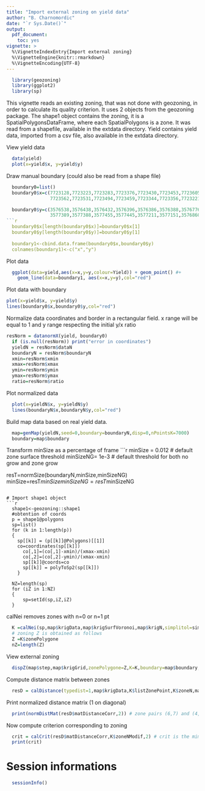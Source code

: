```yaml
---
title: "Import external zoning on yield data"
author: "B. Charnomordic"
date: "`r Sys.Date()`"
output:
  pdf_document:
    toc: yes
vignette: >
  %\VignetteIndexEntry{Import external zoning}
  %\VignetteEngine{knitr::rmarkdown}
  %\VignetteEncoding{UTF-8}
---
```


```r
  library(geozoning)
  library(ggplot2)
  library(sp)

```
This vignette reads an existing zoning, that was not done with geozoning, in order to calculate its quality criterion. It uses 2 objects from the geozoning package.
The shape1 object contains the zoning, it is a SpatialPolygonsDataFrame, where each SpatialPolygons is a zone. It was read from a shapefile, available in the extdata directory.
Yield contains yield data, imported from a csv file, also available in the extdata directory.

View yield data
```r
  data(yield)
  plot(x=yield$x, y=yield$y)
```
Draw manual boundary (could also be read from a shape file)
```r
  boundary0=list()
  boundary0$x=c(7723128,7723223,7723283,7723376,7723430,7723453,7723605,7723713,7723699,7723638,7723696,7723707,
                7723562,7723531,7723494,7723459,7723344,7723356,7723221,7723158,7723129)

  boundary0$y=c(3576538,3576438,3576432,3576396,3576386,3576388,3576776,3577000,3577054,3577104,3577175,3577202,
                3577389,3577388,3577455,3577445,3577211,3577151,3576860,3576697,3576547)
```r
  boundary0$x[length(boundary0$x)]=boundary0$x[1]
  boundary0$y[length(boundary0$y)]=boundary0$y[1]
  
  boundary1<-cbind.data.frame(boundary0$x,boundary0$y)
  colnames(boundary1)<-c("x","y")
```  
Plot data
```r
  ggplot(data=yield,aes(x=x,y=y,colour=Yield)) + geom_point() #+
    geom_line(data=boundary1, aes(x=x,y=y),col="red")
```
Plot data with boundary
```r
plot(x=yield$x, y=yield$y)
lines(boundary0$x,boundary0$y,col="red")
```


Normalize data coordinates and border in a rectangular field.
x range will be equal to 1 and y range respecting the initial y/x ratio
```r
resNorm = datanormX(yield, boundary0)
  if (is.null(resNorm)) print("error in coordinates")
  yieldN = resNorm$dataN 
  boundaryN = resNorm$boundaryN
  xmin=resNorm$xmin
  xmax=resNorm$xmax
  ymin=resNorm$ymin
  ymax=resNorm$ymax
  ratio=resNorm$ratio
```
Plot normalized data
```r
  plot(x=yieldN$x, y=yieldN$y)
  lines(boundaryN$x,boundaryN$y,col="red")
```
Build map data based on real yield data.
```r
  map=genMap(yieldN,seed=0,boundary=boundaryN,disp=0,nPointsK=7000)
  boundary=map$boundary
```
Transform minSize as a percentage of frame
 ```r
  minSize = 0.012 # default zone surface threshold 
  minSizeNG= 1e-3 # default threshold for both no grow and zone grow
  
  resT=normSize(boundaryN,minSize,minSizeNG)
  minSize=resT$minSize
  minSizeNG=resT$minSizeNG
```

# Import shape1 object
```r
  shape1<-geozoning::shape1
  #obtention of coords
  p = shape1@polygons
  sp=list()
  for (k in 1:length(p))
  {
  	sp[[k]] = (p[[k]]@Polygons)[[1]]
  	co=coordinates(sp[[k]])
	  co[,1]=(co[,1]-xmin)/(xmax-xmin)
	  co[,2]=(co[,2]-ymin)/(xmax-xmin)
	  sp[[k]]@coords=co
	  sp[[k]] = polyToSp2(sp[[k]])
	}
  
  NZ=length(sp)
  for (iZ in 1:NZ)
  {
	  sp=setId(sp,iZ,iZ)
  }
```
calNei removes zones with n=0 or n=1 pt
```r
  K =calNei(sp,map$krigData,map$krigSurfVoronoi,map$krigN,simplitol=simplitol)
  # zoning Z is obtained as follows
  Z =K$zonePolygone
  nZ=length(Z)
```
View external zoning
```r
  dispZ(map$step,map$krigGrid,zonePolygone=Z,K=K,boundary=map$boundary,nbLvl=0)
```
Compute distance matrix between zones
```r
  resD = calDistance(typedist=1,map$krigData,K$listZonePoint,K$zoneN,map$krigSurfVoronoi,K$meanZone,pErr=0.9)
```  
Print normalized distance matrix (1 on diagonal)
```r
  print(normDistMat(resD$matDistanceCorr,2)) # zone pairs (6,7) and (4,8) have low distance values
 ``` 
Now compute criterion corresponding to zoning
```r
  crit = calCrit(resD$matDistanceCorr,K$zoneNModif,2) # crit is the mimimum distance value (between zones 6 and 7)
  print(crit)
```


# Session informations
```r
  sessionInfo()
```
